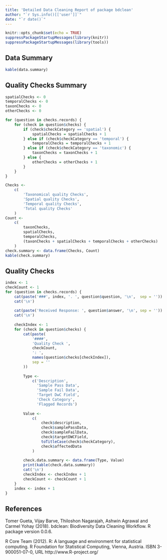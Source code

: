 ---
title: 'Detailed Data Cleaning Report of package bdclean'
author: "`r Sys.info()[['user']]`"
date: "`r date()`"
---

```{r setup, include=FALSE}
knitr::opts_chunk$set(echo = TRUE)
suppressPackageStartupMessages(library(knitr))
suppressPackageStartupMessages(library(tools))
```

## Data Summary

```{r echo=FALSE}
kable(data.summary)
```

## Quality Checks Summary

```{r echo=FALSE}
spatialChecks <- 0
temporalChecks <- 0
taxonChecks <- 0
otherChecks <- 0

for (question in checks.records) {
    for (check in question$checks) {
        if (check$checkCategory == 'spatial') {
            spatialChecks = spatialChecks + 1
        } else if (check$checkCategory == 'temporal') {
            temporalChecks = temporalChecks + 1
        } else if (check$checkCategory == 'taxonomic') {
            taxonChecks = taxonChecks + 1
        } else {
            otherChecks = otherChecks + 1
        }
    }
}

Checks <-
    c(
        'Taxonomical quality Checks',
        'Spatial quality Checks',
        'Temporal quality Checks',
        'Total quality Checks'
    )
Count <-
    c(
        taxonChecks,
        spatialChecks,
        temporalChecks,
        (taxonChecks + spatialChecks + temporalChecks + otherChecks)
    )
check.summary <- data.frame(Checks, Count)
kable(check.summary)
```

## Quality Checks

```{r echo=FALSE, results='asis'}
index <- 1
checkCount <- 1
for (question in checks.records) {
    cat(paste('###', index, '. ', question$question, '\n',  sep = ''))
    cat('\n')
    
    cat(paste('Received Response: ', question$answer, '\n', sep = ''))
    cat('\n')
    
    checkIndex <- 1
    for (check in question$checks) {
        cat(paste(
            '####',
            'Quality Check ',
            checkCount,
            ': ',
            names(question$checks[checkIndex]),
            sep = ''
        ))
        
        Type <-
            c('Description',
              'Sample Pass Data',
              'Sample Fail Data',
              'Target DwC Field',
              'Check Category',
              'Flagged Records')
        
        Value <-
            c(
                check$description,
                check$samplePassData,
                check$sampleFailData,
                check$targetDWCField,
                toTitleCase(check$checkCategory),
                check$affectedData
            )
        
        check.data.summary <- data.frame(Type, Value)
        print(kable(check.data.summary))
        cat('\n')
        checkIndex <- checkIndex + 1
        checkCount <- checkCount + 1
    }
    index <- index + 1
}
```

## References

Tomer Gueta, Vijay Barve, Thiloshon Nagarajah, Ashwin Agrawal and Carmel Yohay (2018). bdclean: Biodiversity Data
  Cleaning Workflow. R package version 0.0.6.
  
R Core Team (2012). R: A language and environment for statistical computing. R Foundation for Statistical Computing, Vienna, Austria. ISBN 3-900051-07-0, URL http://www.R-project.org/
